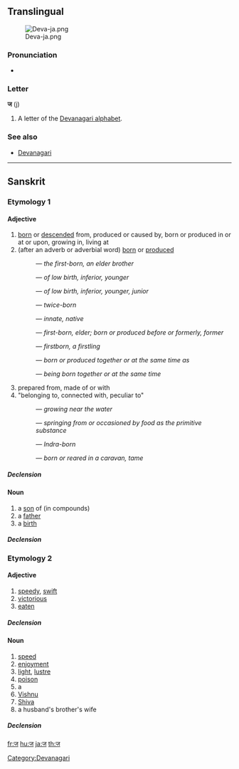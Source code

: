 {{also|ज़}}
==Translingual==
[[File:Deva-ja.png|thumb]]

===Pronunciation===
* {{IPA|/dठə/}}

===Letter===
'''ज''' (j)

# A letter of the [[Devanagari alphabet]].

===See also===
* [[w:Devanagari|Devanagari]]

[[Category:Devanagari]]

----

==Sanskrit==

===Etymology 1===

====Adjective====
{{infl|sa|adjective|sc=Deva|tr=ja}}

# [[born]] or [[descended]] from, produced or caused by, born or produced in or at or upon, growing in, living at
# (after an adverb or adverbial word) [[born]] or [[produced]]
#: {{term|sc=Deva|अग्रज|tr=ágra-ja|lang=sa}} — ''the first-born, an elder brother''
#: {{term|sc=Deva|अवरज|tr=ávara-já|lang=sa}} — ''of low birth, inferior, younger''
#: {{term|sc=Deva|अवरज|tr=éka-já|lang=sa}} — ''of low birth, inferior, younger, junior''
#: {{term|sc=Deva|द्विज|tr=dvi-já|lang=sa}} — ''twice-born''
#: {{term|sc=Deva|निज|tr=ni-já|lang=sa}} — ''innate, native''
#: {{term|sc=Deva|पूर्वज|tr=pū́rva-já|lang=sa}} — ''first-born, elder; born or produced before or formerly, former''
#: {{term|sc=Deva|प्रथमज|tr=prathamá-já|lang=sa}} — ''firstborn, a firstling''
#: {{term|sc=Deva|सहज|tr=sahá-já|lang=sa}} — ''born or produced together or at the same time as''
#: {{term|sc=Deva|साकंज|tr=sākaṃ-já|lang=sa}} — ''being born together or at the same time''
# prepared from, made of or with
# "belonging to, connected with, peculiar to"
#: {{term|sc=Deva|अनूपज|tr=anūpá-ja|lang=sa}} — ''growing near the water''
#: {{term|sc=Deva|अन्नज|tr=anna-ja|lang=sa}} — ''springing from or occasioned by food as the primitive substance''
#: {{term|sc=Deva|शक्रज|tr=śakrá-ja|lang=sa}} — ''Indra-born''
#: {{term|sc=Deva|सार्थज|tr=sā-rtha-ja|lang=sa}} — ''born or reared in a caravan, tame''

=====Declension=====
{{sa-decl-adj|ज||j||a|ā|a}}

====Noun====
{{infl|sa|noun|sc=Deva|tr=ja|g=m}}

# a [[son]] of (in compounds)
# a [[father]]
# a [[birth]]

=====Declension=====
{{sa-decl-noun-a-m|ज||j|}}

===Etymology 2===

====Adjective====
{{infl|sa|adjective|sc=Deva|tr=ja}}

# [[speedy]], [[swift]]
# [[victorious]]
# [[eaten]]

=====Declension=====
{{sa-decl-adj|ज||j||a|ā|a}}

====Noun====
{{infl|sa|noun|sc=Deva|tr=ja|g=m}}

# [[speed]]
# [[enjoyment]]
# [[light]], [[lustre]]
# [[poison]]
# a {{term|sc=Deva|पिशाच|tr=piśāca|lang=sa||fiend, ogre, demon, imp, malevolent or devilish being}}
# [[Vishnu]]
# [[Shiva]]
# a husband's brother's wife

=====Declension=====
{{sa-decl-noun-a-m|ज||j|}}

[[fr:ज]]
[[hu:ज]]
[[ja:ज]]
[[th:ज]]